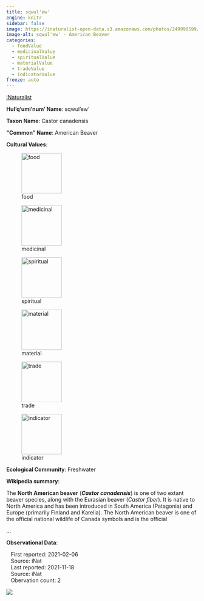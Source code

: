 ```yaml
---
title: sqwul'ew'
engine: knitr
sidebar: false
image: https://inaturalist-open-data.s3.amazonaws.com/photos/249990599/medium.jpeg
image-alt: sqwul'ew' - American Beaver
categories:
  - foodValue
  - medicinalValue
  - spiritualValue
  - materialValue
  - tradeValue
  - indicatorValue
freeze: auto
---
```


<div role="img" class="imerss-photo" style="background-image: url(https://inaturalist-open-data.s3.amazonaws.com/photos/249990599/medium.jpeg)" 
 alt="sqwul'ew' - American Beaver">
 <a href="https://www.inaturalist.org/taxa/43794" target="_blank" class="taxonDisplay-iNat-extern">iNaturalist<span class="external-link"></span></a>
</div>

**Hul'q'umi'num' Name**: sqwul'ew'



**Taxon Name**: Castor canadensis

**"Common" Name**: American Beaver

**Cultural Values**:

:::{layout-nrow=1}
![food](/files/food.svg){width=106px}

![medicinal](/files/medicinal.svg){width=106px}

![spiritual](/files/spiritual.svg){width=106px}

![material](/files/material.svg){width=106px}

![trade](/files/trade.svg){width=106px}

![indicator](/files/indicator.svg){width=106px}
:::

**Ecological Community**: Freshwater

**Wikipedia summary**:
<p class="mw-empty-elt">
</p>

<p class="mw-empty-elt">
</p>

<p>The <b>North American beaver</b> (<i><b>Castor canadensis</b></i>) is one of two extant beaver species, along with the Eurasian beaver (<i>Castor fiber</i>). It is native to North America and has been introduced in South America (Patagonia) and Europe (primarily Finland and Karelia). The North American beaver is one of the official national wildlife of Canada symbols and is the official</p>...

**Observational Data**:

|    First reported: 2021-02-06

|    Source: iNat

|    Last reported: 2021-11-18

|    Source: iNat

|    Obervation count: 2

![](community_dist.png)
